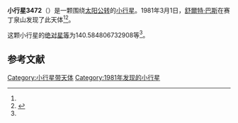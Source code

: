 {{Infobox planet
| bgcolour = #FFFFC0
| name = 3472 Upgren
| symbol = 
| image = 
| caption = 
| discovery = yes
| discovery_ref = 
| discoverer = [[舒爾特·巴斯|舒爾特·巴斯]]
| discovery_site = [[赛丁泉山|赛丁泉山]] 
| discovered = 1981年3月1日
| designations = yes
| mp_name = 
| named_after = 
| alt_names = 1981 EJ10/ 1974 SS2
| mp_category = [[主带小行星|主带小行星]]
| orbit_ref = <ref name="a">[http://ssd.jpl.nasa.gov/sbdb.cgi?sstr=3472 3472 Upgren] {{Wayback|url=http://ssd.jpl.nasa.gov/sbdb.cgi?sstr=3472 |date=20200917214309 }}，小行星數據庫瀏覽器（JPL Small-Body Database Browser）－[[美国国家航空航天局|美国国家航空航天局]]喷气推进实验室</ref>
| epoch = 2456400.5 (2013年4月18日更新)
| aphelion = {{convert|3.206306765155009|AU|km|3|abbr=on|lk=out}}
| perihelion = {{convert|2.244416253976631|AU|km|3|abbr=on}}
| semimajor = {{convert|2.72536150956582|AU|km|3|abbr=on}}
| eccentricity = 0.176470261
| period = 1643.36716 [[日|日]]<br />4.5[[儒略年|儒略年]]
| avg_speed = 
| inclination = 4.486471226095629
| asc_node = 243.1103024269842
| mean_anomaly = 
| arg_peri = 140.584806732908
| satellites = 
| physical_characteristics = yes
| dimensions = 
| mass = 
| density = 
| surface_grav = 
| escape_velocity = 
| sidereal_day = 
| axial_tilt = 
| pole_ecliptic_lat = 
| pole_ecliptic_lon = 
| albedo = 
| temperatures= 
| temp_name1 = 
| mean_temp_1 = 
| max_temp_1 = 
| temp_name2 = 
| max_temp_2 = 
| spectral_type = 
| abs_magnitude = 140.584806732908
}}

'''小行星3472'''（{{lang-en|3472 Upgren}}）是一颗围绕[[太阳|太阳]][[公转|公转]]的[[小行星|小行星]]。1981年3月1日，[[舒爾特·巴斯|舒爾特·巴斯]]在赛丁泉山发现了此天体<ref name="a" /><ref>{{cite news|title=小行星列表|url=http://cfa-www.harvard.edu/iau/lists/NumberedMPs.txt|accessdate=2013-07-08|newspaper=哈佛大学|archive-date=2008-05-17|archive-url=https://web.archive.org/web/20080517010638/http://cfa-www.harvard.edu/iau/lists/NumberedMPs.txt|dead-url=no}}</ref>。

这颗小行星的[[绝对星等|绝对星等]]为140.584806732908等<ref name="a" />。

==参考文献==
{{reflist}}
{{Minor Planet Number|[[小行星3471|小行星3471]]|[[小行星3473|小行星3473]]}}

{{小天体}}

[[Category:小行星带天体|Category:小行星带天体]]
[[Category:1981年发现的小行星|Category:1981年发现的小行星]]

{{asteroid-stub}}